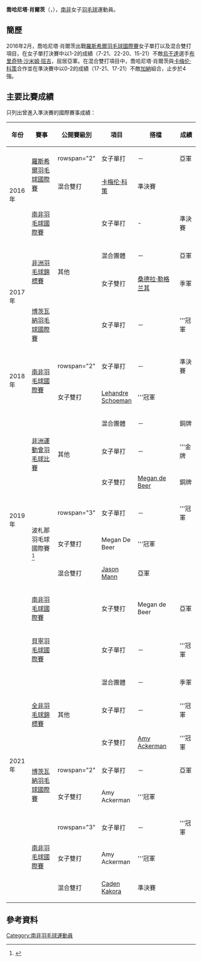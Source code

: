 {{noteTA|G1=Badminton}}
{{Infobox 羽球選手
| playername              = 喬哈尼塔·肖爾茨<br />{{lang|en|Johanita Scholtz}}
| image                   = 
| size                    = 
| caption                 = 
| birth_name              = 
| date_of_birth           = {{birth_date_and_age|2000|1|25}}
| place_of_birth          = {{SAF}}[[開普敦|開普敦]]
| height                  = 
| weight                  = 
| event                   = 女子單打、混合雙打
| country                 = {{RSA}}
| years_active            = 
| handedness              = 
| coach                   = 
| highest_ranking         = 第251位（女單）
| date_of_highest_ranking = 2016年12月15日<ref name="ranking">[http://bwfcontent.tournamentsoftware.com/ranking/player.aspx?id=12552&player=1055714 BWF World Ranking - Ranking of Johanita SCHOLTZ (75193)]{{en}}</ref>
| current_ranking         = 第254位（女單）<br/>第321位（混雙-[[Michael_Jennings|Jennings]]）<br/>第726位（混雙-[[卡梅伦·科策|科策]]）
| date_of_current_ranking = 2016年12月22日<ref>[http://bwfcontent.tournamentsoftware.com/ranking/category.aspx?id=12552&category=473 BWF World Ranking - BWF世界排名榜 (12/22/2016) - Women's singles] {{Wayback|url=http://bwfcontent.tournamentsoftware.com/ranking/category.aspx?id=12552&category=473 |date=20200511170803 }}{{en}}</ref><ref>[http://bwfcontent.tournamentsoftware.com/ranking/category.aspx?id=12552&category=476 BWF World Ranking - BWF世界排名榜 (12/22/2016) - Mixed doubles] {{Wayback|url=http://bwfcontent.tournamentsoftware.com/ranking/category.aspx?id=12552&category=476 |date=20181001225748 }}{{en}}</ref>
| played                  = 13勝–11負（女單）<br/>5勝–3負（女雙）<br/>4勝–7負（混雙）
| titles                  = 
| bwf_profile             = 0399F887-18D7-4E77-A131-7C2FACE5DEB9
| bwf_id                  = 75193
| updated                 = 2016年12月22日
}}
{{MedalTableTop|width=286px}}
{{MedalSport | 女子[[羽毛球|羽毛球]]}}
{{MedalCountry | {{RSA}}}}
{{MedalCompetition | [[非洲运动会|非洲运动会]]}}
{{MedalBronze| [[2019年非洲運動會羽毛球比賽|2019年 卡薩布蘭加]] | 混合團體 }}
{{MedalGold  | [[2019年非洲運動會羽毛球比賽|2019年 卡薩布蘭加]] | 女子單打 }}
{{MedalBronze| [[2019年非洲運動會羽毛球比賽|2019年 卡薩布蘭加]] | 女子雙打 }}
{{MedalCompetition | [[非洲羽毛球錦標賽|非洲羽毛球錦標賽]]}}
{{MedalSilver| [[2017年非洲羽毛球錦標賽|2017年 伯諾尼]] | 混合團體 }}
{{MedalBronze| [[2017年非洲羽毛球錦標賽|2017年 伯諾尼]] | 女子雙打 }}
{{MedalBronze| [[2021年全非羽毛球錦標賽|2021年 坎帕拉]] | 混合團體 }}
{{MedalGold  | [[2021年全非羽毛球錦標賽|2021年 坎帕拉]] | 女子單打 }}
{{MedalGold  | [[2021年全非羽毛球錦標賽|2021年 坎帕拉]] | 女子雙打 }}
{{MedalBottom}}
'''喬哈尼塔·肖爾茨'''（{{lang|en|Johanita Scholtz}}，{{bd|2000年|1月25日}}），[[南非|南非]]女子[[羽毛球|羽毛球]]運動員。

==簡歷==
2016年2月，喬哈尼塔·肖爾茨出戰[[2016年羅斯希爾羽毛球國際賽|羅斯希爾羽毛球國際賽]]女子單打以及混合雙打項目，在女子單打決賽中以1-2的成績（7-21、22-20、15-21）不敵[[烏干達|烏干達]]選手[[布里奇特·沙米姆·班吉|布里奇特·沙米姆·班吉]]，屈居亞軍。在混合雙打項目中，喬哈尼塔·肖爾茨與[[卡梅伦·科策|卡梅伦·科策]]合作並在準決賽中以0-2的成績（17-21、17-21）不敵[[加納|加納]]組合，止步於4強。

==主要比賽成績==
只列出曾進入準決賽的國際賽事成績：
{| class=wikitable style="text-align:center; font-size:small;" 
!width="50"|年份
!width="180"|賽事
!width="80"|公開賽級別
!width="60"|項目
!width="160"|搭檔
!width="50"|成績
|-
!rowspan="3"|2016年
|rowspan="2"|[[2016年羅斯希爾羽毛球國際賽|羅斯希爾羽毛球國際賽]]
|rowspan="2" {{BWFFS}}
|女子單打
|－
|bgcolor="silver"|亞軍
|-
|混合雙打
|[[卡梅伦·科策|卡梅伦·科策]]
|bgcolor="#b8860b"|準決賽
|-
|[[2016年南非羽毛球國際賽|南非羽毛球國際賽]]
|{{BWFIS}}
|女子單打
| -
|bgcolor="#b8860b"|準決賽
|-
!rowspan="3"|2017年
|rowspan="2"|[[2017年非洲羽毛球錦標賽|非洲羽毛球錦標賽]]
|rowspan="2"|其他
|混合團體
|－
|bgcolor="silver"|亞軍
|-
|女子雙打
|[[桑德拉·勒格兰其|桑德拉·勒格兰其]]
|bgcolor="#b8860b"|季軍
|-
|[[2017年博茨瓦納羽毛球國際賽|博茨瓦納羽毛球國際賽]]
|{{BWFIS}}
|女子單打
|－
|bgcolor="gold"|'''冠軍
|-
!rowspan="2"|2018年
|rowspan="2"|[[2018年南非羽毛球國際賽|南非羽毛球國際賽]]
|rowspan="2" {{BWFFS}}
|女子單打
|－
|bgcolor="#b8860b"|準決賽
|-
|女子雙打
|[[Lehandre_Schoeman|Lehandre Schoeman]]
|bgcolor="gold"|'''冠軍
|-
!rowspan="7"|2019年
|rowspan="3"|[[2019年非洲運動會羽毛球比賽|非洲運動會羽毛球比賽]]
|rowspan="3"|其他
|混合團體
|－
|bgcolor="#b8860b"|銅牌
|-
|女子單打
|－
|bgcolor="gold"|'''金牌
|-
|女子雙打
|[[Megan_de_Beer|Megan de Beer]]
|bgcolor="#b8860b"|銅牌
|-
|rowspan="3"|波札那羽毛球國際賽<ref>{{cite web |title=Botswana International 2019 - Winners |url=https://bwf.tournamentsoftware.com/sport/winners.aspx?id=E706046C-8104-44E7-8F0E-919C59F8AE94 |publisher=BWF |accessdate=2021-11-29 |archiveurl=https://web.archive.org/web/20210429051752/https://bwf.tournamentsoftware.com/sport/winners.aspx?id=E706046C-8104-44E7-8F0E-919C59F8AE94 |archivedate=2021-04-29 |deadurl=no |language=en }}</ref>
|rowspan="3" {{BWFFS}}
|女子單打
|－
|bgcolor="gold"|'''冠軍
|-
|女子雙打
|Megan De Beer
|bgcolor="gold"|'''冠軍
|-
|混合雙打
|[[Jason_Mann|Jason Mann]]
|bgcolor="silver"|亞軍
|-
|[[2019年南非羽毛球國際賽|南非羽毛球國際賽]]
|{{BWFFS}}
|女子雙打
|Megan de Beer
|bgcolor="silver"|亞軍
|-
!rowspan="9"|2021年
|[[2021年貝寧羽毛球國際賽|貝寧羽毛球國際賽]]
|{{BWFFS}}
|女子單打
|－
|bgcolor="gold"|'''冠軍
|-
|rowspan="3"|[[2021年全非羽毛球錦標賽|全非羽毛球錦標賽]]
|rowspan="3"|其他
|混合團體
|－
|bgcolor="#b8860b"|季軍
|-
|女子單打
|－
|bgcolor="gold"|'''冠軍
|-
|女子雙打
|[[Amy_Ackerman|Amy Ackerman]]
|bgcolor="gold"|'''冠軍
|-
|rowspan="2"|[[2021年博茨瓦納羽毛球國際賽|博茨瓦納羽毛球國際賽]]
|rowspan="2" {{BWFFS}}
|女子單打
|－
|bgcolor="silver"|亞軍
|-
|女子雙打
|Amy Ackerman
|bgcolor="gold"|'''冠軍
|-
|rowspan="3"|[[2021年南非羽毛球國際賽|南非羽毛球國際賽]]
|rowspan="3" {{BWFFS}}
|女子單打
|－
|bgcolor="gold"|'''冠軍
|-
|女子雙打
|Amy Ackerman
|bgcolor="gold"|'''冠軍
|-
|混合雙打
|[[Caden_Kakora|Caden Kakora]]
|bgcolor="#b8860b"|準決賽
|}
{{BWF賽事級別索引}}

== 參考資料 ==
{{Reflist}}

{{DEFAULTSORT:Scholtz, Johanita}}
[[Category:南非羽毛球運動員|Category:南非羽毛球運動員]]